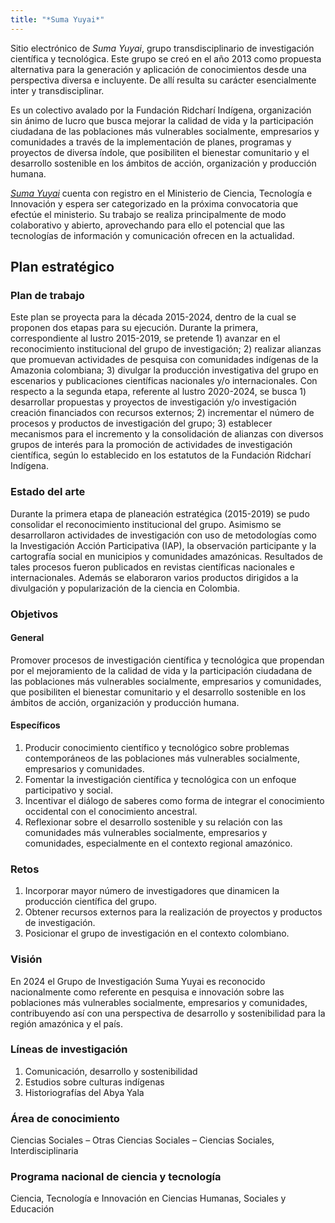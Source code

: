 ```yaml
---
title: "*Suma Yuyai*"
---
```


Sitio electrónico de *Suma Yuyai*, grupo transdisciplinario de investigación científica y tecnológica. Este grupo se creó en el año 2013 como propuesta alternativa para la generación y aplicación de conocimientos desde una perspectiva diversa e incluyente. De allí resulta su carácter esencialmente inter y transdisciplinar.

Es un colectivo avalado por la Fundación Ridcharí Indígena, organización sin ánimo de lucro que busca mejorar la calidad de vida y la participación ciudadana de las poblaciones más vulnerables socialmente, empresarios y comunidades a través de la implementación de planes, programas y proyectos de diversa índole, que posibiliten el bienestar comunitario y el desarrollo sostenible en los ámbitos de acción, organización y producción humana.

[*Suma Yuyai*](https://scienti.minciencias.gov.co/gruplac/jsp/visualiza/visualizagr.jsp?nro=00000000021049) cuenta con registro en el Ministerio de Ciencia, Tecnología e Innovación y espera ser categorizado en la próxima convocatoria que efectúe el ministerio. Su trabajo se realiza principalmente de modo colaborativo y abierto, aprovechando para ello el potencial que las tecnologías de información y comunicación ofrecen en la actualidad. 

## Plan estratégico

### Plan de trabajo 
Este plan se proyecta para la década 2015-2024, dentro de la cual se proponen dos etapas para su ejecución. Durante la primera, correspondiente al lustro 2015-2019, se pretende 1) avanzar en el reconocimiento institucional del grupo de investigación; 2) realizar alianzas que promuevan actividades de pesquisa con comunidades indígenas de la Amazonia colombiana; 3) divulgar la producción investigativa del grupo en escenarios y publicaciones científicas nacionales y/o internacionales. Con respecto a la segunda etapa, referente al lustro 2020-2024, se busca 1) desarrollar propuestas y proyectos de investigación y/o investigación creación financiados con recursos externos; 2) incrementar el número de procesos y productos de investigación del grupo; 3) establecer mecanismos para el incremento y la consolidación de alianzas con diversos grupos de interés para la promoción de actividades de investigación científica, según lo establecido en los estatutos de la Fundación Ridcharí Indígena.

### Estado del arte
Durante la primera etapa de planeación estratégica (2015-2019) se pudo consolidar el reconocimiento institucional del grupo. Asimismo se desarrollaron actividades de investigación con uso de metodologías como la Investigación Acción Participativa (IAP), la observación participante y la cartografía social en municipios y comunidades amazónicas. Resultados de tales procesos fueron publicados en revistas científicas nacionales e internacionales. Además se elaboraron varios productos dirigidos a la divulgación y popularización de la ciencia en Colombia.

### Objetivos

#### General 
Promover procesos de investigación científica y tecnológica que propendan por el mejoramiento de la calidad de vida y la participación ciudadana de las poblaciones más vulnerables socialmente, empresarios y comunidades, que posibiliten el bienestar comunitario y el desarrollo sostenible en los ámbitos de acción, organización y producción humana. 

#### Específicos 
1. Producir conocimiento científico y tecnológico sobre problemas contemporáneos de las poblaciones más vulnerables socialmente, empresarios y comunidades. 
2. Fomentar la investigación científica y tecnológica con un enfoque participativo y social. 
3. Incentivar el diálogo de saberes como forma de integrar el conocimiento occidental con el conocimiento ancestral. 
4. Reflexionar sobre el desarrollo sostenible y su relación con las comunidades más vulnerables socialmente, empresarios y comunidades, especialmente en el contexto regional amazónico.

### Retos 
1. Incorporar mayor número de investigadores que dinamicen la producción científica del grupo. 
2. Obtener recursos externos para la realización de proyectos y productos de investigación. 
3. Posicionar el grupo de investigación en el contexto colombiano.

### Visión 

En 2024 el Grupo de Investigación Suma Yuyai es reconocido nacionalmente como referente en pesquisa e innovación sobre las poblaciones más vulnerables socialmente, empresarios y comunidades, contribuyendo así con una perspectiva de desarrollo y sostenibilidad para la región amazónica y el país. 

### Líneas de investigación
1. Comunicación, desarrollo y sostenibilidad
2. Estudios sobre culturas indígenas
3. Historiografías del Abya Yala

### Área de conocimiento

Ciencias Sociales -- Otras Ciencias Sociales -- Ciencias Sociales, Interdisciplinaria

### Programa nacional de ciencia y tecnología

Ciencia, Tecnología e Innovación en Ciencias Humanas, Sociales y Educación 